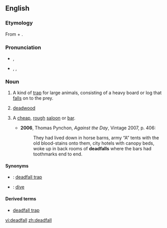 ==English==

===Etymology===
From {{term|dead}} + {{term|fall}}.

===Pronunciation===
* {{a|UK}} {{IPA|/ˈdɛdfɔːɫ/}}, {{X-SAMPA|/"dEdfO:l/}}
* {{a|US}} {{enPR|dĕdʹfäl}}, {{IPA|/ˈdɛdfɑl/}}, {{X-SAMPA|/"dEdfAl/}}

===Noun===
{{en-noun}}

# {{US}} A kind of [[trap]] for large animals, consisting of a heavy board or log that [[fall]]s on to the prey.
# [[deadwood]]
# {{US|slang}} A [[cheap]], [[rough]] [[saloon]] or [[bar]].
#* '''2006''', Thomas Pynchon, ''Against the Day'', Vintage 2007, p. 406:
#*: They had lived down in horse barns, army “A” tents with the old blood-stains onto them, city hotels with canopy beds, woke up in back rooms of '''deadfalls''' where the bars had toothmarks end to end.

====Synonyms====
* {{qualifier|trap}}: [[deadfall trap]]
* {{qualifier|cheap, rough bar}}: [[dive]]

====Derived terms====
* [[deadfall trap]]

[[vi:deadfall]]
[[zh:deadfall]]